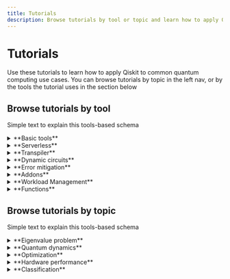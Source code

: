 ```yaml
---
title: Tutorials
description: Browse tutorials by tool or topic and learn how to apply Qiskit to common use cases.
---
```


# Tutorials

Use these tutorials to learn how to apply Qiskit to common quantum computing use cases. You can browse tutorials by topic in the left nav, or by the tools the tutorial uses in the section below


## Browse tutorials by tool

Simple text to explain this tools-based schema

<details>
  <summary>**Basic tools**</summary>

* [Grover's algorithm](/tutorials/grovers-algorithm)

</details>

<details>
  <summary>**Serverless**</summary>

* [Heisenberg chain](/tutorials/heisenberg-chain)

* [Quantum kernel training](/tutorials/quantum-kernel-training)

* [Transpilation Optimizations with SABRE](/tutorials/transpilation-optimizations-with-sabre)

</details>

<details>
  <summary>**Transpiler**</summary>

* [Transpilation Optimizations with SABRE](/tutorials/transpilation-optimizations-with-sabre)

* [Compare transpiler settings](/tutorials/circuit-transpilation-settings)

* [AI Transpiler Introduction](/tutorials/ai-transpiler-introduction)

</details>

<details>
  <summary>**Dynamic circuits**</summary>

* [Repeat until success](/tutorials/repeat-until-success)

* [Build repetition codes](/tutorials/build-repetition-codes)

* [Generating long-range entanglement with measurements](/tutorials/generating-long-range-entanglement-with-measurements)

* [Long-range entanglement with limited qubit connectivity](/tutorials/long-range-entanglement-with-limited-qubit-connectivity)

</details>

<details>
  <summary>**Error mitigation**</summary>

* [Utility-scale error mitigation with probabilistic error amplification](/tutorials/utility-scale-error-mitigation-with-probabilistic-error-amplification)

* [Real-time benchmarking for qubit selection](/tutorials/real-time-benchmarking-for-qubit-selection)

* [Combine error mitigation options with the estimator primitive](/tutorials/combine-error-mitigation-options-with-the-estimator-primitive)

* [Building workflows with the IBM Circuit function](/tutorials/building-workflows-with-the-ibm-circuit-function)

</details>

<details>
  <summary>**Addons**</summary>

* [Reduce transpiled circuit depth, with circuit cutting](/tutorials/reduce-transpiled-circuit-depth-with-circuit-cutting)

* [Wire cutting to improve performance](/tutorials/wire-cutting-to-improve-performance)

* [Scaling Periodic Boundary Problems with Circuit Cutting](/tutorials/scaling-periodic-boundary-problems-with-circuit-cutting)

* [Improving estimation of expectation values with Operator Backpropagation](/tutorials/improving-estimation-of-expectation-values-with-operator-backpropagation)

* [Improved Trotterized Time Evolution with Approximate Quantum Compilation](/tutorials/improved-trotterized-time-evolution-with-approximate-quantum-compilation)

* [Improving energy estimation of a chemistry Hamiltonian with SQD](/tutorials/improving-energy-estimation-of-a-fermionic-hamiltonian-with-sqd)

</details>


<details>
  <summary>**Workload Management**</summary>

* [Solve utility-scale quantum optimization problems](/tutorials/quantum-approximate-optimization-algorithm)

* [Advanced Techniques for QAOA](/tutorials/advanced-techniques-for-qaoa)

* [Solving Maxcut with Reduced Qubit Requirements Using Pauli Correlation Encoding](/tutorials/solving-maxcut-with-reduced-qubit-requirements-using-pauli-correlation-encoding)

* [Heisenberg chain](/tutorials/heisenberg-chain)

* [Variational quantum eigensolver](/tutorials/variational-quantum-eigensolver)

</details>

<details>
  <summary>**Functions**</summary>

* [Building workflows with the IBM Circuit function](/tutorials/building-workflows-with-the-ibm-circuit-function)

* [Compute dissociation PES curve for Li2S (20Q) and FeP-NO (44Q), with Qunova HiVQE](/tutorials/qunova-hivqe)

* [Compute dissociation curves for strong coupling systems with QunaSys QURI Chemistry](/tutorials/compute-dissociation-curves-for-strong-coupling-systems-with-quna-sys-qsci)

* [Solve higher-order binary optimization problems with Q-CTRL's Optimization Solver](/tutorials/solve-higher-order-binary-optimization-problems-with-q-ctrls-optimization-solver)

</details>


## Browse tutorials by topic

Simple text to explain this tools-based schema

<details>
  <summary>**Eigenvalue problem**</summary>

* [Compute dissociation curves for strong coupling systems with QunaSys QURI Chemistry](/tutorials/compute-dissociation-curves-for-strong-coupling-systems-with-quna-sys-qsci)

* [Improving energy estimation of a chemistry Hamiltonian with SQD](/tutorials/improving-energy-estimation-of-a-fermionic-hamiltonian-with-sqd)

* [Variational quantum eigensolver](/tutorials/variational-quantum-eigensolver)

* [Compute dissociation PES curve for Li2S (20Q) and FeP-NO (44Q), with Qunova HiVQE](/tutorials/qunova-hivqe)

* [Heisenberg chain](/tutorials/heisenberg-chain)

* [Diagonalization of large many-body Hamiltonians on a quantum processor](/tutorials/krylov-subspace-expansion)

</details>

<details>
  <summary>**Quantum dynamics**</summary>

* [Improving estimation of expectation values with Operator Backpropagation](/tutorials/improving-estimation-of-expectation-values-with-operator-backpropagation)

* [Improved Trotterized Time Evolution with Approximate Quantum Compilation](/tutorials/improved-trotterized-time-evolution-with-approximate-quantum-compilation)

* [CHSH Inequality](/tutorials/chsh-inequality)

* [Repeat until success](/tutorials/repeat-until-success)

* [Build repetition codes](/tutorials/build-repetition-codes)

* [Wire cutting to improve performance](/tutorials/wire-cutting-to-improve-performance)

* [Scaling Periodic Boundary Problems with Circuit Cutting](/tutorials/scaling-periodic-boundary-problems-with-circuit-cutting)

* [Generating long-range entanglement with measurements](/tutorials/generating-long-range-entanglement-with-measurements)

* [Long-range entanglement with limited qubit connectivity](/tutorials/long-range-entanglement-with-limited-qubit-connectivity)

</details>

<details>
  <summary>**Optimization**</summary>

* [Solve higher-order binary optimization problems with Q-CTRL's Optimization Solver](/tutorials/solve-higher-order-binary-optimization-problems-with-q-ctrls-optimization-solver)

* [Solve utility-scale quantum optimization problems](/tutorials/quantum-approximate-optimization-algorithm)

* [Advanced Techniques for QAOA](/tutorials/advanced-techniques-for-qaoa)

* [Solving Maxcut with Reduced Qubit Requirements Using Pauli Correlation Encoding](/tutorials/solving-maxcut-with-reduced-qubit-requirements-using-pauli-correlation-encoding)

</details>

<details>
  <summary>**Hardware performance**</summary>

* [Reduce transpiled circuit depth, with circuit cutting](/tutorials/reduce-transpiled-circuit-depth-with-circuit-cutting)

* [Building workflows with the IBM Circuit function](/tutorials/building-workflows-with-the-ibm-circuit-function)

* [Transpilation Optimizations with SABRE](/tutorials/transpilation-optimizations-with-sabre)

* [Compare transpiler settings](/tutorials/circuit-transpilation-settings)

* [AI Transpiler Introduction](/tutorials/ai-transpiler-introduction)

* [Combine error mitigation options with the estimator primitive](/tutorials/combine-error-mitigation-options-with-the-estimator-primitive)

* [Real-time benchmarking for qubit selection](/tutorials/real-time-benchmarking-for-qubit-selection)

* [Utility-scale error mitigation with probabilistic error amplification](/tutorials/utility-scale-error-mitigation-with-probabilistic-error-amplification)

</details>

<details>
  <summary>**Classification**</summary>

* [Grover's algorithm](/tutorials/grovers-algorithm)

* [Quantum kernel training](/tutorials/quantum-kernel-training)

</details>
